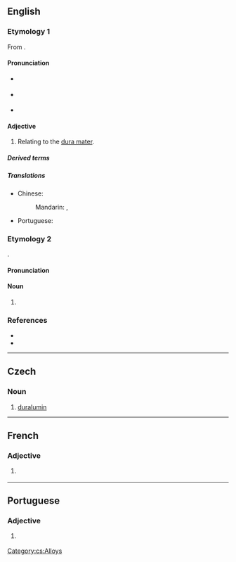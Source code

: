 {{also|Durał}}
==English==

===Etymology 1===
From {{suffix|en|dura|al}}.

====Pronunciation====
* {{a|RP}} {{IPA|en|/ˈdjʊə.ɹəl/}}
* {{a|GA}} {{IPA|en|/ˈd(j)ʊɹ.əl/}}
* {{rhymes|en|ʊəɹəl}}

====Adjective====
{{en-adj|-}}

# {{lb|en|anatomy|relational}} Relating to the [[dura mater]].

=====Derived terms=====
{{col4|en
|dural venous sinus
|dural sinus
|intradural
|extradural
|postdural
|epidural
|subdural
|peridural
|transdural
|myodural}}

=====Translations=====
{{trans-top|relating to the dura mater}}
* Chinese:
*: Mandarin: {{t|cmn|硬腦膜|alt=硬腦膜的}}, {{t|cmn|硬脑膜|alt=硬脑膜的|tr=yìngnǎomó de}}
{{trans-mid}}
* Portuguese: {{t|pt|dural}}
{{trans-bottom}}

===Etymology 2===
{{clipping|en|duralumin}}.

====Pronunciation====
{{rfp|en}}

====Noun====
{{en-noun|-}}

# {{clip of|en|duralumin}}

===References===
* {{R:Lexico}}
* {{R:MWO}}

----

==Czech==

===Noun===
{{cs-noun|g=m}}

# [[duralumin]]

[[Category:cs:Alloys]]

----

==French==

===Adjective===
{{fr-adj}}

# {{lb|fr|anatomy}} {{l|en|dural}}

----

==Portuguese==

===Adjective===
{{pt-adj|dura|l}}

# {{lb|pt|anatomy}} {{l|en|dural}} {{gloss|relating to the dura mater}}
